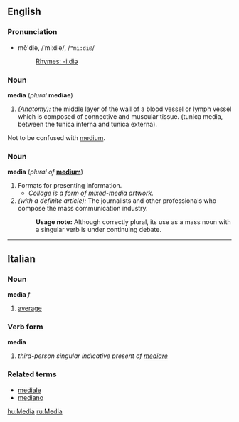 ==English==
===Pronunciation===
*mē'diə, /ˈmiːdiə/, /<tt>"mi:di@</tt>/
*:[[Rhymes:English:-iːdiə|Rhymes: -iːdiə]]

===Noun===
'''media''' (''plural'' '''mediae''')

#''(Anatomy):'' the middle layer of the wall of a blood vessel or lymph vessel which is composed of connective and muscular tissue.  (tunica media, between the tunica interna and tunica externa).

Not to be confused with [[medium]].

===Noun===
'''media''' (''plural of'' '''[[medium]]''')

# Formats for presenting information.
#* ''Collage is a form of mixed-media artwork.''
# ''(with a definite article):'' The journalists and other professionals who compose the mass communication industry.
#:'''Usage note:''' Although correctly plural, its use as a mass noun with a singular verb is under continuing debate.

----

==Italian==
===Noun===
'''media''' ''f''

# [[average]]

===Verb form===
'''media'''

# ''third-person singular indicative present of [[mediare]]''

===Related terms===
*[[mediale]]
*[[mediano]]
[[hu:Media]]
[[ru:Media]]